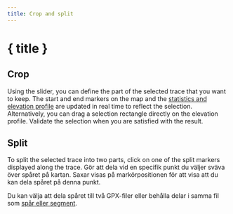 ```yaml
---
title: Crop and split
---
```


<script>
</script>

# <ScissorsIcon size="24" class="inline-block" style="margin-bottom: 5px" /> { title }

## Crop

Using the slider, you can define the part of the selected trace that you want to keep.
The start and end markers on the map and the [statistics and elevation profile](../files-and-stats) are updated in real time to reflect the selection.
Alternatively, you can drag a selection rectangle directly on the elevation profile.
Validate the selection when you are satisfied with the result.

<div class="flex flex-row justify-center">
    <Scissors class="text-foreground p-3 border rounded-md shadow-lg" />
</div>

## Split

To split the selected trace into two parts, click on one of the split markers displayed along the trace.
Gör att dela vid en specifik punkt du väljer sväva över spåret på kartan.
Saxar visas på markörpositionen för att visa att du kan dela spåret på denna punkt.

Du kan välja att dela spåret till två GPX-filer eller behålla delar i samma fil som [spår eller segment](../gpx).

<DocsImage src="tools/split" alt="Hovering over the selected trace turns your cursor into scissors." />
